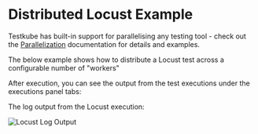 
# Distributed Locust Example


<RequiresCommercialWorkflows/>

Testkube has built-in support for parallelising any testing tool - check out the
[Parallelization](../test-workflows-parallel) documentation for details and examples. 

The below example shows how to distribute a Locust test across a configurable
number of "workers"

<DistributedLocust/>

After execution, you can see the output from the test executions under the executions panel tabs:

<Tabs>
<TabItem value="logs" label="Log Output" default>

The log output from the Locust execution:

![Locust Log Output](./images/locust-distributed-log-output.png)

</TabItem>
</Tabs>
